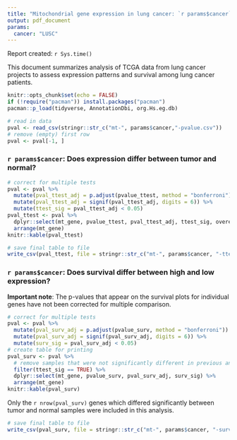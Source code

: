 ```yaml
---
title: "Mitochondrial gene expression in lung cancer: `r params$cancer` summary"
output: pdf_document
params:
  cancer: "LUSC"
---
```


Report created: `r Sys.time()`

This document summarizes analysis of TCGA data from lung cancer projects to assess expression patterns and survival among lung cancer patients.

```r
knitr::opts_chunk$set(echo = FALSE)
if (!require("pacman")) install.packages("pacman")
pacman::p_load(tidyverse, AnnotationDbi, org.Hs.eg.db)
```

```r
# read in data
pval <- read_csv(stringr::str_c("mt-", params$cancer,"-pvalue.csv"))
# remove (empty) first row
pval <- pval[-1, ]
```

### `r params$cancer`: Does expression differ between tumor and normal?

```r
# correct for multiple tests
pval <- pval %>%
  mutate(pval_ttest_adj = p.adjust(pvalue_ttest, method = "bonferroni")) %>%
  mutate(pval_ttest_adj = signif(pval_ttest_adj, digits = 6)) %>%
  mutate(ttest_sig = pval_ttest_adj < 0.05)
pval_ttest <- pval %>%
  dplyr::select(mt_gene, pvalue_ttest, pval_ttest_adj, ttest_sig, overexpressed) %>%
  arrange(mt_gene)
knitr::kable(pval_ttest)
```

```r
# save final table to file
write_csv(pval_ttest, file = stringr::str_c("mt-", params$cancer, "-ttest-sig.csv"))
```

### `r params$cancer`: Does survival differ between high and low expression?

**Important note**: The p-values that appear on the survival plots for individual genes have not been corrected for multiple comparison.

```r
# correct for multiple tests
pval <- pval %>%
  mutate(pval_surv_adj = p.adjust(pvalue_surv, method = "bonferroni")) %>%
  mutate(pval_surv_adj = signif(pval_surv_adj, digits = 6)) %>%
  mutate(surv_sig = pval_surv_adj < 0.05)
# create table for printing
pval_surv <- pval %>%
  # remove samples that were not significantly different in previous analysis
  filter(ttest_sig == TRUE) %>%
  dplyr::select(mt_gene, pvalue_surv, pval_surv_adj, surv_sig) %>%
  arrange(mt_gene)
knitr::kable(pval_surv)
```

Only the `r nrow(pval_surv)` genes which differed significantly between tumor and normal samples were included in this analysis.

```r
# save final table to file
write_csv(pval_surv, file = stringr::str_c("mt-", params$cancer, "-surv-sig.csv"))
```
